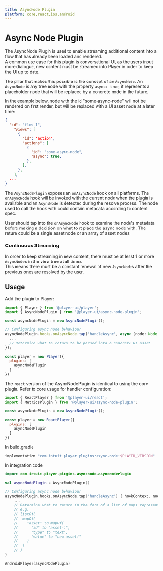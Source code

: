 ```yaml
---
title: AsyncNode Plugin
platform: core,react,ios,android
---
```


# Async Node Plugin

The AsyncNode Plugin is used to enable streaming additional content into a flow that has already been loaded and rendered.    
A common use case for this plugin is conversational UI, as the users input more dialogue, new content must be streamed into Player in order to keep the UI up to date.

The pillar that makes this possible is the concept of an `AsyncNode`. An `AsyncNode` is any tree node with the property `async: true`, it represents a placeholder node that will be replaced by a concrete node in the future.

In the example below, node with the id "some-async-node" will not be rendered on first render, but will be replaced with a UI asset node at a later time:

```json
{
  "id": "flow-1",
    "views": [
      {
        "id": 'action',
        "actions": [
          {
            "id": "some-async-node",
            "async": true,
          },
        ],
      },
    ],
  ...
}
```

The `AsyncNodePlugin` exposes an `onAsyncNode` hook on all platforms. The `onAsyncNode` hook will be invoked with the current node when the plugin is available and an `AsyncNode` is detected during the resolve process. The node used to call the hook with could contain metadata according to content spec.

User should tap into the `onAsyncNode` hook to examine the node's metadata before making a decision on what to replace the async node with. The return could be a single asset node or an array of asset nodes.


### Continuous Streaming

In order to keep streaming in new content, there must be at least 1 or more `AsyncNode`s in the view tree at all times.    
This means there must be a constant renewal of new `AsyncNode`s after the previous ones are resolved by the user.

## Usage

<PlatformTabs>
  <core>

Add the plugin to Player:

```js
import { Player } from '@player-ui/player';
import { AsyncNodePlugin } from '@player-ui/async-node-plugin';

const asyncNodePlugin = new AsyncNodePlugin();

// Configuring async node behaviour
asyncNodePlugin.hooks.onAsyncNode.tap('handleAsync', async (node: Node.Node) => {
  ...
  // Determine what to return to be parsed into a concrete UI asset
});

const player = new Player({
  plugins: [
    asyncNodePlugin
  ]
})
```
  </core>
  <react>

The `react` version of the AsyncNodePlugin is identical to using the core plugin. Refer to core usage for handler configuration:

```js
import { ReactPlayer } from '@player-ui/react';
import { MetricsPlugin } from '@player-ui/async-node-plugin';

const asyncNodePlugin = new AsyncNodePlugin();

const player = new ReactPlayer({
  plugins: [
    asyncNodePlugin
  ]
})
```

  </react>
  <ios>

  </ios>
  <android>

In build.gradle
```kotlin
implementation "com.intuit.player.plugins:async-node:$PLAYER_VERSION"
```

In integration code
```kotlin
import com.intuit.player.plugins.asyncnode.AsyncNodePlugin

val asyncNodePlugin = AsyncNodePlugin()

// Configuring async node behaviour
asyncNodePlugin.hooks.onAsyncNode.tap("handleAsync") { hookContext, node ->
    ...
    // Determine what to return in the form of a list of maps representing UI asset to be parsed
    // e.g.
    // listOf(
    //  mapOf(
    //    "asset" to mapOf(
    //      "id" to "asset-1",
    //      "type" to "text",
    //      "value" to "new asset!"
    //    )
    //  )
    // )
}

AndroidPlayer(asyncNodePlugin)
```
  </android>
</PlatformTabs>
